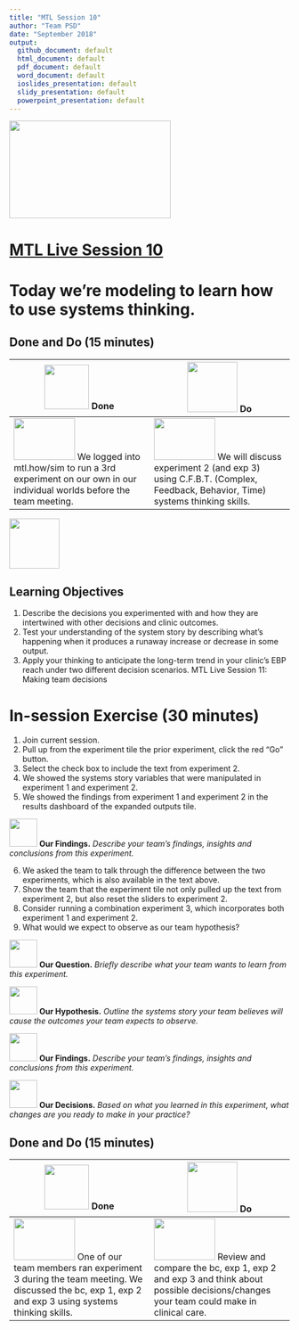 ```yaml
---
title: "MTL Session 10"
author: "Team PSD"
date: "September 2018"
output: 
  github_document: default
  html_document: default
  pdf_document: default
  word_document: default
  ioslides_presentation: default
  slidy_presentation: default
  powerpoint_presentation: default
---
```


<img src = "https://github.com/lzim/teampsd/blob/master/resources/logos/mtl_live_sq_sm.png"
     height = "175" width = "290">  

# [MTL Live Session 10](https://github.com/lzim/teampsd/blob/master/mtl_facilitate_workgroup/mtl_live_guide/mtl_live_session10_see.Rmd "MTL Live Session 10")

# Today we're modeling to learn how to use systems thinking.

## Done and Do (15 minutes)
<!-- Do/Done Tables -->
| <img src = "https://raw.githubusercontent.com/lzim/teampsd/hexagon_icons/np_hexagon-check-mark_309690_003F72.png" height = "80" width = "80"> **Done** | <img src = "https://raw.githubusercontent.com/lzim/teampsd/hexagon_icons/np_synchronize_778914_003F72.png" height = "90" width = "90"> **Do** |
| --- | --- | 
| [<img src = "https://raw.githubusercontent.com/lzim/teampsd/master/resources/logos/mtl_how_sim.png" height = "75" width = "110">](http://mtl.how/sim) We logged into mtl.how/sim to run a 3rd experiment on our own in our individual worlds before the team meeting.  | [<img src = "https://raw.githubusercontent.com/lzim/teampsd/master/resources/logos/mtl_how_sim.png" height = "75" width = "110">](http://mtl.how/sim) We will discuss experiment 2 (and exp 3) using C.F.B.T. (Complex, Feedback, Behavior, Time) systems thinking skills. | 


<!-- Learning Objectives Icon --> 
<img src = "https://github.com/lzim/teampsd/blob/master/resources/icons/we_decided_learning_objectives.png" height = "90" width = "90" style ="display: inline-block"/> 

## Learning Objectives

1.	Describe the decisions you experimented with and how they are intertwined with other decisions and clinic outcomes.
2.	Test your understanding of the system story by describing what’s happening when it produces a runaway increase or decrease in some output.
3.	Apply your thinking to anticipate the long-term trend in your clinic’s EBP reach under two different decision scenarios.
MTL Live Session 11: Making team decisions

# In-session Exercise (30 minutes)

1. Join current session.
2. Pull up from the experiment tile the prior experiment, click the red "Go" button.
3. Select the check box to include the text from experiment 2.
4. We showed the systems story variables that were manipulated in experiment 1 and experiment 2.
5. We showed the findings from experiment 1 and experiment 2 in the results dashboard of the expanded outputs tile.

[<img src = "https://raw.githubusercontent.com/lzim/teampsd/master/resources/icons/mtl_findings.png" height = "50" width = "50" style = "display: inline-block"/>](http://mtl.how/sim) **Our Findings.** *Describe your team's findings, insights and conclusions from this experiment.* 

6. We asked the team to talk through the difference between the two experiments, which is also available in the text above.
7. Show the team that the experiment tile not only pulled up the text from experiment 2, but also reset the sliders to experiment 2.
8. Consider running a combination experiment 3, which incorporates both experiment 1 and experiment 2.
9. What would we expect to observe as our team hypothesis?

[<img src = "https://raw.githubusercontent.com/lzim/teampsd/master/resources/icons/mtl_question.png" height = "50" width = "50" style = "display: inline-block"/>](http://mtl.how/sim) **Our Question.** *Briefly describe what your team wants to learn from this experiment.* 

[<img src = "https://raw.githubusercontent.com/lzim/teampsd/master/resources/icons/mtl_hypothesis.png" height = "50" width = "50" style = "display: inline-block"/>](http://mtl.how/sim) **Our Hypothesis.** *Outline the systems story your team believes will cause the outcomes your team expects to observe.*

[<img src = "https://raw.githubusercontent.com/lzim/teampsd/master/resources/icons/mtl_findings.png" height = "50" width = "50" style = "display: inline-block"/>](http://mtl.how/sim) **Our Findings.** *Describe your team's findings, insights and conclusions from this experiment.* 

[<img src = "https://raw.githubusercontent.com/lzim/teampsd/master/resources/icons/mtl_decisions.png" height = "50" width = "50" style = "display: inline-block"/>](http://mtl.how/sim) **Our Decisions.** *Based on what you learned in this experiment, what changes are you ready to make in your practice?* 

## Done and Do (15 minutes)
<!-- Do/Done Tables -->
| <img src = "https://raw.githubusercontent.com/lzim/teampsd/hexagon_icons/np_hexagon-check-mark_309690_003F72.png" height = "80" width = "80"> **Done** | <img src = "https://raw.githubusercontent.com/lzim/teampsd/hexagon_icons/np_synchronize_778914_003F72.png" height = "90" width = "90"> **Do** |
| --- | --- | 
| [<img src = "https://raw.githubusercontent.com/lzim/teampsd/master/resources/logos/mtl_how_sim.png" height = "75" width = "110">](http://mtl.how/sim) One of our team members ran experiment 3 during the team meeting. We discussed the bc, exp 1, exp 2 and exp 3 using systems thinking skills. | [<img src = "https://raw.githubusercontent.com/lzim/teampsd/master/resources/logos/mtl_how_sim.png" height = "75" width = "110">](http://mtl.how/sim) Review and compare the bc, exp 1, exp 2 and exp 3 and think about possible decisions/changes your team could make in clinical care. |
